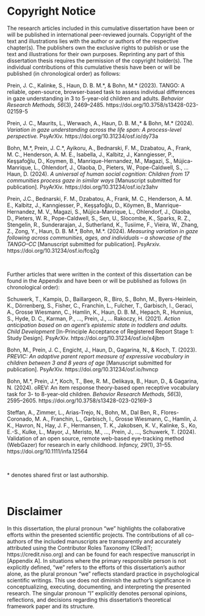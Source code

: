 # Copyright Notice {#copyright}

The research articles included in this cumulative dissertation have been or will be published in international peer-reviewed journals. Copyright of the text and illustrations lies with the author or authors of the respective chapter(s). The publishers own the exclusive rights to publish or use the text and illustrations for their own purposes. Reprinting any part of this dissertation thesis requires the permission of the copyright holder(s).
The individual contributions of this cumulative thesis have been or will be published (in chronological order) as follows:

Prein, J. C., Kalinke, S., Haun, D. B. M.\*, & Bohn, M.\* (2023). TANGO: A reliable, open-source, browser-based task to assess individual differences in gaze understanding in 3 to 5-year-old children and adults. *Behavior Research Methods, 56*(3), 2469–2485. https://doi.org/10.3758/s13428-023-02159-5

Prein, J. C., Maurits, L., Werwach, A., Haun, D. B. M.,\* & Bohn, M.\* (2024). *Variation in gaze understanding across the life span: A process-level perspective.* PsyArXiv. https://doi.org/10.31234/osf.io/dy73a

Bohn, M.\*, Prein, J. C.\*, Ayikoru, A., Bednarski, F. M., Dzabatou, A., Frank, M. C., Henderson, A. M. E., Isabella, J., Kalbitz, J., Kanngiesser, P., Keşşafoğlu, D., Koymen, B., Manrique-Hernandez, M., Magazi, S., Mújica-Manrique, L., Ohlendorf, J., Olaoba, D., Pieters, W., Pope-Caldwell, S., … Haun, D. (2024). *A universal of human social cognition: Children from 17 communities process gaze in similar ways* [Manuscript submitted for publication]. PsyArXiv. https://doi.org/10.31234/osf.io/z3ahv

Prein, J.C., Bednarski, F. M., Dzabatou, A., Frank, M. C., Henderson, A. M. E., Kalbitz, J., Kanngiesser, P., Keşşafoğlu, D., Köymen, B., Manrique-Hernandez, M. V., Magazi, S., Mújica-Manrique, L., Ohlendorf, J., Olaoba, D., Pieters, W. R., Pope-Caldwell, S., Sen, U., Slocombe, K., Sparks, R. Z., Stengelin, R., Sunderarajan, J., Sutherland, K., Tusiime, F., Vieira, W., Zhang, Z., Zong, Y., Haun, D. B. M.\*, Bohn, M.\*. (2024). *Measuring variation in gaze following across communities, ages, and individuals – a showcase of the TANGO–CC* [Manuscript submitted for publication]. PsyArxiv. https://doi.org/10.31234/osf.io/fcq2g

&nbsp;

Further articles that were written in the context of this dissertation can be found in the Appendix and have been or will be published as follows (in chronological order):

Schuwerk, T., Kampis, D., Baillargeon, R., Biro, S., Bohn, M., Byers-Heinlein, K., Dörrenberg, S., Fisher, C., Franchin, L., Fulcher, T., Garbisch, I., Geraci, A., Grosse Wiesmann, C., Hamlin, K., Haun, D. B. M., Hepach, R., Hunnius, S., Hyde, D. C., Karman, P., ..., Prein, J., ... Rakoczy, H. (2021). *Action anticipation based on an agent’s epistemic state in toddlers and adults. Child Development* [In-Principle Acceptance of Registered Report Stage 1: Study Design]. PsyArXiv. https://doi.org/10.31234/osf.io/x4jbm

Bohn, M., Prein, J. C., Engicht, J., Haun, D., Gagarina, N., & Koch, T. (2023). *PREVIC: An adaptive parent report measure of expressive vocabulary in children between 3 and 8 years of age* [Manuscript submitted for publication]. PsyArXiv. https://doi.org/10.31234/osf.io/hvncp

Bohn, M.\*, Prein, J.\*, Koch, T., Bee, R. M., Delikaya, B., Haun, D., & Gagarina, N. (2024). oREV: An item response theory-based open receptive vocabulary task for 3- to 8-year-old children. *Behavior Research Methods, 56*(3), 2595–2605. https://doi.org/10.3758/s13428-023-02169-3

Steffan, A., Zimmer, L., Arias-Trejo, N., Bohn, M., Dal Ben, R., Flores-Coronado, M. A., Franchin, L., Garbisch, I., Grosse Wiesmann, C., Hamlin, J. K., Havron, N., Hay, J. F., Hermansen, T. K., Jakobsen, K. V., Kalinke, S., Ko, E.-S., Kulke, L., Mayor, J., Meristo, M., …, Prein, J., …, Schuwerk, T. (2024). Validation of an open source, remote web-based eye-tracking method (WebGazer) for research in early childhood. *Infancy, 29*(1), 31–55. https://doi.org/10.1111/infa.12564

&nbsp;

\* denotes shared first or last authorship.

&nbsp;
&nbsp;
&nbsp;
&nbsp;

\begingroup
\renewcommand{\cleardoublepage}{}
\renewcommand{\clearpage}{}
# Disclaimer {#disclaimer}

In this dissertation, the plural pronoun "we" highlights the collaborative efforts within the presented scientific projects. The contributions of all co-authors of the included manuscripts are transparently and accurately attributed using the Contributor Roles Taxonomy (CRediT; https://credit.niso.org) and can be found for each respective manuscript in [Appendix A]. In situations where the primary responsible person is not explicitly defined, "we" refers to the efforts of this dissertation's author alone, as the plural pronoun "we" reflects standard practice in psychological scientific writings. This use does not diminish the author's significance in conceptualizing, executing, documenting, and interpreting the presented research. The singular pronoun "I" explicitly denotes personal opinions, reflections, and decisions regarding this dissertation's theoretical framework paper and its structure.
\endgroup
